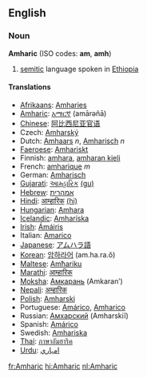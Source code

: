==English==

===Noun===
'''Amharic''' (ISO codes: '''am''', '''amh''')
#[[semitic]] language spoken in [[Ethiopia]]

====Translations====
*[[w:Afrikaans language|Afrikaans]]: [[Amharies]]
*[[w:Amharic language|Amharic]]: [[አማርኛ]] (amārəñā)
*[[w:Chinese language|Chinese]]: [[阿比西尼亚官语]]
*Czech: [[Amharský]]
*Dutch: [[Amhaars]] ''n'', [[Amharisch]] ''n''
*[[w:Faeroese language|Faeroese]]: [[Amhariskt]]
*Finnish: [[amhara]], [[amharan kieli]]
*French: [[amharique]] ''m''
*German: [[Amharisch]]
*[[w:Gujarati language|Gujarati]]: [[આમ્હારિક]] [[:gu:આમ્હારિક|(gu)]]
*[[w:Hebrew language|Hebrew]]: [[אמהרית]]
*[[Hindi]]: [[आम्हारिक]] [[:hi:आम्हारिक|(hi)]]
*[[w:Hungarian language|Hungarian]]: [[Amhara]]
*[[w:Icelandic language|Icelandic]]: [[Amharíska]]
*[[w:Irish language|Irish]]: [[Ámáiris]]
*Italian: [[Amarico]]
*[[w:Japanese language|Japanese]]: [[アムハラ語]]
*[[w:Korean language|Korean]]: [[암하라어]] (am.ha.ra.ŏ)
*[[w:Maltese language|Maltese]]: [[Amħariku]]
*[[w:Marathi language|Marathi]]: [[आम्हारिक]]
*[[Moksha]]: [[Амкарань]] (Amkaranʹ)
*[[Nepali]]: [[अम्हारिक]]
*[[w:Polish language|Polish]]: [[Amharski]]
*Portuguese: [[Amárico]], [[Amharico]]
*Russian: [[Амхарский]] (Amharskiĭ)
*Spanish: [[Amárico]]
*Swedish: [[Amhariska]]
*[[w:Thai language|Thai]]: [[ภาษาอัมฮาริค]]
*[[w:Urdu language|Urdu]]: [[امہاري]]

[[fr:Amharic]]
[[hi:Amharic]]
[[nl:Amharic]]